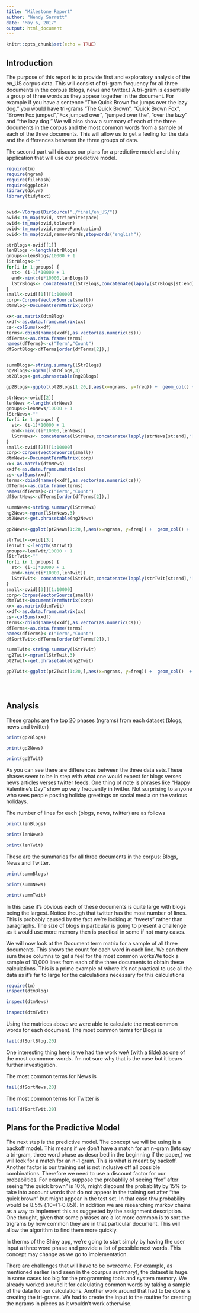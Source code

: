 ```yaml
---
title: "Milestone Report"
author: "Wendy Sarrett"
date: "May 6, 2017"
output: html_document
---
```


```r
knitr::opts_chunk$set(echo = TRUE)
```

## Introduction

The purpose of this report is to provide first and exploratory analysis of the en_US corpus data.  This will consist of tri-gram frequency for all three documents in the corpus (blogs, news and twitter.)  A tri-gram is essentially a group of three words as they appear together in the document.   For example if you have a sentence "The Quick Brown fox jumps over the lazy dog."  you would have tri-grams "The Quick Brown", "Quick Brown Fox", "Brown Fox jumped","Fox jumped over", "jumped over the", "over the lazy" and "the lazy dog."  We will also show a summary of each of the three documents in the corpus and the most common words from a sample of each of the three documents.  This will allow us to get a feeling for the data and the differences between the three groups of data.

The second part will discuss our plans for a predictive model and shiny application that will use our predictive model.

```r

require(tm)
require(ngram)
require(filehash)
require(ggplot2)
library(dplyr)
library(tidytext)


ovid<-VCorpus(DirSource("./final/en_US/")) 
ovid<-tm_map(ovid, stripWhitespace)
ovid<-tm_map(ovid,tolower)
ovid<-tm_map(ovid,removePunctuation)
ovid<-tm_map(ovid,removeWords,stopwords("english"))

strBlogs<-ovid[[1]]
lenBlogs <-length(strBlogs)
groups<-lenBlogs/10000 + 1
lStrBlogs<-""
for(i in 1:groups) {
  st<- (i-1)*10000 + 1
  end<-min(c(i*10000,lenBlogs))
  lStrBlogs<- concatenate(lStrBlogs,concatenate(lapply(strBlogs[st:end],"[",1)))
}
small<-ovid[[1]][1:10000]
corp<-Corpus(VectorSource(small))
dtmBlog<-DocumentTermMatrix(corp)

xx<-as.matrix(dtmBlog)
xxdf<-as.data.frame.matrix(xx)
cs<-colSums(xxdf)
terms<-cbind(names(xxdf),as.vector(as.numeric(cs)))
dfTerms<-as.data.frame(terms)
names(dfTerms)<-c("Term","Count")
dfSortBlog<-dfTerms[order(dfTerms[2]),]


summBlogs<-string.summary(lStrBlogs)
ng2Blogs<-ngram(lStrBlogs,3)
pt2Blogs<-get.phrasetable(ng2Blogs)

gp2Blogs<-ggplot(pt2Blogs[1:20,],aes(x=ngrams, y=freq)) +  geom_col() + theme(axis.text.x=element_text(angle = 90, vjust = 0.5))  + ggtitle("Blogs - top 20 trigrams")

strNews<-ovid[[2]]
lenNews <-length(strNews)
groups<-lenNews/10000 + 1
lStrNews<-""
for(i in 1:groups) {
  st<- (i-1)*10000 + 1
  end<-min(c(i*10000,lenNews))
  lStrNews<- concatenate(lStrNews,concatenate(lapply(strNews[st:end],"[",1)))
}
small<-ovid[[2]][1:10000]
corp<-Corpus(VectorSource(small))
dtmNews<-DocumentTermMatrix(corp)
xx<-as.matrix(dtmNews)
xxdf<-as.data.frame.matrix(xx)
cs<-colSums(xxdf)
terms<-cbind(names(xxdf),as.vector(as.numeric(cs)))
dfTerms<-as.data.frame(terms)
names(dfTerms)<-c("Term","Count")
dfSortNews<-dfTerms[order(dfTerms[2]),]

summNews<-string.summary(lStrNews)
ng2News<-ngram(lStrNews,3)
pt2News<-get.phrasetable(ng2News)

gp2News<-ggplot(pt2News[1:20,],aes(x=ngrams, y=freq)) +  geom_col() +  theme(axis.text.x=element_text(angle = 90, vjust = 0.5)) +  ggtitle("News - top 20 trigrams")

strTwit<-ovid[[3]]
lenTwit <-length(strTwit)
groups<-lenTwit/10000 + 1
lStrTwit<-""
for(i in 1:groups) {
  st<- (i-1)*10000 + 1
  end<-min(c(i*10000,lenTwit))
  lStrTwit<- concatenate(lStrTwit,concatenate(lapply(strTwit[st:end],"[",1)))
}
small<-ovid[[3]][1:10000]
corp<-Corpus(VectorSource(small))
dtmTwit<-DocumentTermMatrix(corp)
xx<-as.matrix(dtmTwit)
xxdf<-as.data.frame.matrix(xx)
cs<-colSums(xxdf)
terms<-cbind(names(xxdf),as.vector(as.numeric(cs)))
dfTerms<-as.data.frame(terms)
names(dfTerms)<-c("Term","Count")
dfSortTwit<-dfTerms[order(dfTerms[2]),]

summTwit<-string.summary(lStrTwit)
ng2Twit<-ngram(lStrTwit,3)
pt2Twit<-get.phrasetable(ng2Twit)

gp2Twit<-ggplot(pt2Twit[1:20,],aes(x=ngrams, y=freq)) +  geom_col()  + theme(axis.text.x=element_text(angle = 90, vjust = 0.5))  + ggtitle("Twitter - top 20 trigrams")


                                                                         
```

## Analysis

These graphs are the top 20 phases (ngrams) from each dataset (blogs, news and twitter)

```r

print(gp2Blogs)

print(gp2News)

print(gp2Twit)
```

As you can see there are differences between the three data sets.These phases seem to be in step with what one would expect for blogs verses news articles verses twitter feeds.  One thing of note is phrases like "Happy Valentine's Day" show up very frequently in twitter.   Not surprising to anyone who sees people posting holiday greetings on social media on the various holidays.

The number of lines for each (blogs, news, twitter) are as follows

```r
print(lenBlogs)

print(lenNews)

print(lenTwit)
```

These are the summaries for all three documents in the corpus: Blogs, News and Twitter. 

```r

print(summBlogs)

print(summNews)

print(summTwit)
```

In this case it's obvious each of these documents is quite large with blogs being the largest.   Notice though that twitter has the most number of lines.   This is probably caused by the fact we're looking at "tweets" rather than paragraphs. The size of blogs in particular is going to present a challenge as it would use more memory then is practical in some if not many cases.

We will now look at the Document term matrix for a sample of all three documents.  This shows the count for each word in each line. We can them sum these columns to get a feel for the most common worksWe took a sample of 10,000 lines from each of the three documents to obtain these calculations.  This is a prime example of where it's not practical to use all the data as it's far to large for the calculations necessary for this calculations

```r
require(tm)
inspect(dtmBlog)

inspect(dtmNews)

inspect(dtmTwit)
```

Using the matrices above we were able to calculate the most common words for each document.  The most common terms for Blogs is

```r

tail(dfSortBlog,20)

```
One interesting thing here is we had the work weA (with a tilde) as one of the most commmon words.    I'm not sure why that is the case but it bears further investigation.

The most common terms for News is

```r

tail(dfSortNews,20)

```


The most common terms for Twitter  is
```r

tail(dfSortTwit,20)

```

## Plans for the Predictive Model

The next step is the predictive model.   The concept we will be using is a backoff model.   This means if we don't have a match for an n-gram (lets say a  tri-gram, three word phase as described in the beginning if the paper,)  we will look for a match for an n-1 gram.   This is what is meant by backoff.   Another factor is our training set is not inclusive off all possible combinations.   Therefore we need to use a discount factor for our probabilities.  For example, suppose the probablily of seeing "fox" after seeing "the quick brown" is 10%, might discount  the probability by 15% to take into account words that do not appear in the training set after "the quick brown" but might appear in the test set.  In that case thw probability would be 8.5% (.10*(1-0.85)).    In addition we are researching markov chains as a way to implement this as suggested by the assignment description.  One thought, given that some phrases are a lot more common is to sort the trigrams by how common they are in that particular document. This will allow the algorithm to find them more quickly.

In therms of the Shiny app, we're going to start simply by having the user input a three word phase and provide a list of possible next words.  This concept may change as we go to implementation.


There are challenges that will have to be overcome.  For example, as mentioned earlier (and seen in the courpus summary), the dataset is huge.    In some cases too big for the programming tools and system memory.  We already worked around it for calculating common words by taking a sample of the data for our calculations.  Another work around that had to be done is creating the tri-grams.  We had to create the input to the routine for creating the ngrams in pieces as it wouldn't work otherwise.


